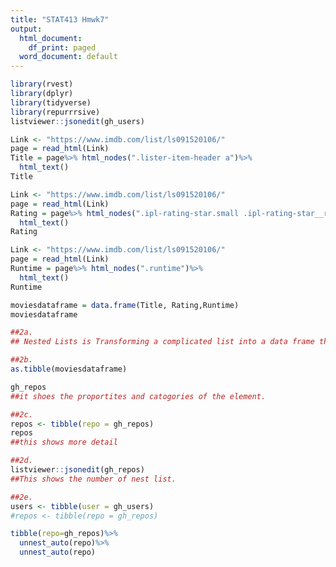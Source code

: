 ```yaml
---
title: "STAT413 Hmwk7"
output:
  html_document:
    df_print: paged
  word_document: default
---
```


```r
library(rvest)    
library(dplyr)    
library(tidyverse)   
library(repurrrsive)
listviewer::jsonedit(gh_users)
```
```r
Link <- "https://www.imdb.com/list/ls091520106/"
page = read_html(Link)
Title = page%>% html_nodes(".lister-item-header a")%>%
  html_text()
Title
```
```r
Link <- "https://www.imdb.com/list/ls091520106/"
page = read_html(Link)
Rating = page%>% html_nodes(".ipl-rating-star.small .ipl-rating-star__rating")%>%
  html_text()
Rating
```
```r
Link <- "https://www.imdb.com/list/ls091520106/"
page = read_html(Link)
Runtime = page%>% html_nodes(".runtime")%>%
  html_text()
Runtime
```
```r
moviesdataframe = data.frame(Title, Rating,Runtime)
moviesdataframe
```
```r
##2a. 
## Nested Lists is Transforming a complicated list into a data frame the is easier to interpret and process. Nested list is simply a list that occurs as an element of another list. They're matrices, a list of rows, where each row is itself a list, or a list of columns where each column is itself a list. 
```
```r
##2b. 
as.tibble(moviesdataframe)
```
```r
gh_repos
##it shoes the proportites and catogories of the element. 
```
```r
##2c.
repos <- tibble(repo = gh_repos)
repos
##this shows more detail
```
```r
##2d. 
listviewer::jsonedit(gh_repos)
##This shows the number of nest list. 
```
```r
##2e. 
users <- tibble(user = gh_users)
#repos <- tibble(repo = gh_repos)
```
```r
tibble(repo=gh_repos)%>%
  unnest_auto(repo)%>%
  unnest_auto(repo)
```